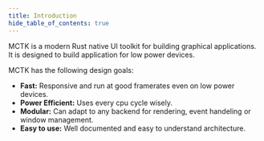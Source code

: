 ```yaml
---
title: Introduction
hide_table_of_contents: true
---
```


MCTK is a modern Rust native UI toolkit for building graphical applications. It is designed to build application for low power devices. 

MCTK has the following design goals:
* **Fast:** Responsive and run at good framerates even on low power devices.
* **Power Efficient:** Uses every cpu cycle wisely.
* **Modular:** Can adapt to any backend for rendering, event handeling or window management. 
* **Easy to use:** Well documented and easy to understand architecture.

